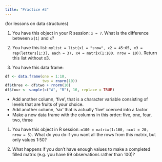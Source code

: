 ```yaml
---
title: "Practice #3"
---
```


(for lessons on data structures)

1. You have this object in your R session: `x = 7`. What is the difference between `x[1]` and `x`? 

1. You have this list: `mylist = list(x1 = "snow", x2 = 45:65, x3 = rep(letters[1:3], each = 3), x4 = matrix(1:100, nrow = 10))`. Return this list without x3. 

1. You have this data frame:
```r
df <- data.frame(one = 1:10,
                 two = rnorm(10))
df$three <- df$two + rnorm(10)
df$four <- sample(c("A", "B"), 10, replace = TRUE)
```

* Add another column, 'five', that is a character variable consisting of levels that are fruits of your choice. 
* Add another column, 'six' that is actually 'five' coerced into a factor 
* Make a new data frame with the columns in this order: five, one, four, two, three


1. You have this object in R session: `m100 = matrix(1:100, ncol = 20, nrow = 5)`. What do you do if you want all the rows from this matrix, but only values 1:50? 

1. What happens if you don't have enough values to make a completed filled matrix (e.g. you have 99 observations rather than 100)?

